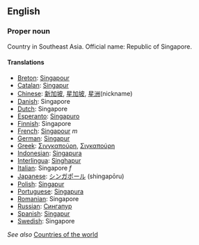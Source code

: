 ==English==

===Proper noun===

Country in Southeast Asia. Official name: Republic of Singapore.

====Translations====

*[[Breton]]: [[Singapour]]
*[[Catalan]]: [[Singapur]]
*[[Chinese]]: [[新加坡]], [[星加坡]], [[星洲]](nickname)
*[[Danish]]: Singapore
*[[Dutch]]: Singapore
*[[Esperanto]]: [[Singapuro]]
*[[Finnish]]: Singapore
*[[French]]: [[Singapour]] ''m''
*[[German]]: [[Singapur]]
*[[Greek]]: [[Σινγκαπούρη]], [[Σιγκαπούρη]]
*[[Indonesian]]: [[Singapura]]
*[[Interlingua]]: [[Singhapur]]
*[[Italian]]: Singapore ''f''
*[[Japanese]]: [[シンガポール]] (shingapōru)
*[[Polish]]: [[Singapur]]
*[[Portuguese]]: [[Singapura]]
*[[Romanian]]: Singapore
*[[Russian]]: [[Сингапур]]
*[[Spanish]]: [[Singapur]]
*[[Swedish]]: Singapore

''See also'' [[Countries of the world]]
